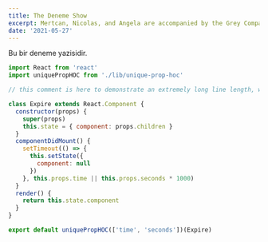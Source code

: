 ```yaml
---
title: The Deneme Show
excerpt: Mertcan, Nicolas, and Angela are accompanied by the Grey Company as they pass through the Paths of the Dead between Rohan and Gondor.
date: '2021-05-27'
---
```


Bu bir deneme yazisidir.

```js
import React from 'react'
import uniquePropHOC from './lib/unique-prop-hoc'

// this comment is here to demonstrate an extremely long line length, well beyond what you should probably allow in your own code, though sometimes you'll be highlighting code you can't refactor, which is unfortunate but should be handled gracefully

class Expire extends React.Component {
  constructor(props) {
    super(props)
    this.state = { component: props.children }
  }
  componentDidMount() {
    setTimeout(() => {
      this.setState({
        component: null
      })
    }, this.props.time || this.props.seconds * 1000)
  }
  render() {
    return this.state.component
  }
}

export default uniquePropHOC(['time', 'seconds'])(Expire)
```

